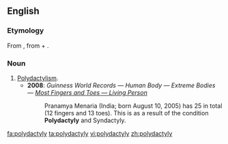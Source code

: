 ==English==
{{wikipedia}}

===Etymology===
From {{etyl|grc}} {{term|πολυδάκτυλος||sc=Polytonic|tr=poludaktulos|lang=grc}}, from {{term|πολυ-||many|sc=Polytonic|tr=polu-|lang=grc}} + {{term|δάκτυλος||a finger|sc=Polytonic|tr=dáktulos|lang=grc}}.

===Noun===
{{en-noun|polydactylies}}

# [[polydactylism|Polydactylism]].
#* '''2008''': ''Guinness World Records — Human Body — Extreme Bodies — [http://www.guinnessworldrecords.com/records/human_body/extreme_bodies/most_fingers_and_toes_-_living_person.aspx Most Fingers and Toes — Living Person]''
#*: Pranamya Menaria (India; born August 10, 2005) has 25 in total (12 fingers and 13 toes). This is as a result of the condition '''Polydactyly''' and Syndactyly.

[[fa:polydactyly]]
[[ta:polydactyly]]
[[vi:polydactyly]]
[[zh:polydactyly]]